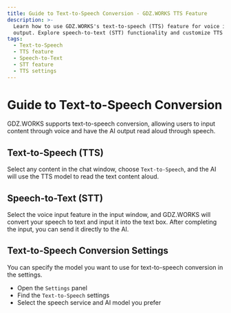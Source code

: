 ```yaml
---
title: Guide to Text-to-Speech Conversion - GDZ.WORKS TTS Feature
description: >-
  Learn how to use GDZ.WORKS's text-to-speech (TTS) feature for voice input and
  output. Explore speech-to-text (STT) functionality and customize TTS settings.
tags:
  - Text-to-Speech
  - TTS feature
  - Speech-to-Text
  - STT feature
  - TTS settings
---
```


# Guide to Text-to-Speech Conversion

GDZ.WORKS supports text-to-speech conversion, allowing users to input content through voice and have the AI output read aloud through speech.

## Text-to-Speech (TTS)

Select any content in the chat window, choose `Text-to-Speech`, and the AI will use the TTS model to read the text content aloud.

## Speech-to-Text (STT)

Select the voice input feature in the input window, and GDZ.WORKS will convert your speech to text and input it into the text box. After completing the input, you can send it directly to the AI.

## Text-to-Speech Conversion Settings

You can specify the model you want to use for text-to-speech conversion in the settings.

- Open the `Settings` panel
- Find the `Text-to-Speech` settings
- Select the speech service and AI model you prefer

